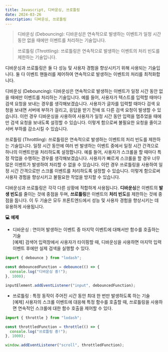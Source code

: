 ```yaml
---
title: Javascript, 디바운싱, 쓰로틀링
date: 2024-03-26
description: 디바운싱, 쓰로틀링
---
```


> 디바운싱 (Debouncing):
> 디바운싱은 연속적으로 발생하는 이벤트가 일정 시간 동안 없을 때에만 이벤트를 처리하는 기술입니다.

> 쓰로틀링 (Throttling):
> 쓰로틀링은 연속적으로 발생하는 이벤트의 처리 빈도를 제한하는 기술입니다.

디바운싱과 쓰로틀링은 둘 다 성능 및 사용자 경험을 향상시키기 위해 사용되는 기술입니다.
둘 다 이벤트 핸들러를 제어하여 연속적으로 발생하는 이벤트의 처리를 최적화합니다.

디바운싱 (Debouncing):
디바운싱은 연속적으로 발생하는 이벤트가 일정 시간 동안 없을 때에만 이벤트를 처리하는 기술입니다.
예를 들어, 사용자가 텍스트를 입력할 때마다 검색 요청을 보내는 경우를 생각해보겠습니다.
사용자가 글자를 입력할 때마다 검색 요청을 보내면 서버에 부하가 걸리고, 응답을 받기 전에 또 다른 검색 요청이 발생할 수 있습니다.
이런 경우 디바운싱을 사용하여 사용자가 일정 시간 동안 입력을 멈추었을 때에만 검색 요청을 보내도록 설정할 수 있습니다.
이렇게 함으로써 불필요한 요청을 줄이고 서버 부하를 감소시킬 수 있습니다.

쓰로틀링 (Throttling):
쓰로틀링은 연속적으로 발생하는 이벤트의 처리 빈도를 제한하는 기술입니다.
일정 시간 동안에 여러 번 발생하는 이벤트 중에서 일정 시간 간격으로 하나의 이벤트만을 처리하도록 설정합니다.
예를 들어, 사용자가 스크롤을 할 때마다 특정 작업을 수행하는 경우를 생각해보겠습니다.
사용자가 빠르게 스크롤을 할 경우 너무 많은 이벤트가 발생하여 처리할 수 없을 수 있습니다.
이런 경우 쓰로틀링을 사용하여 일정 시간 간격으로만 스크롤 이벤트를 처리하도록 설정할 수 있습니다.
이렇게 함으로써 사용자 경험을 향상시키고 불필요한 작업을 방지할 수 있습니다.

디바운싱과 쓰로틀링은 각각 다른 상황에 적합하게 사용됩니다.
**디바운싱**은 이벤트의 **발생 빈도**를 줄이는 것에 중점을 두며, **쓰로틀링**은 이벤트의 **처리 빈도**를 제한하는 것에 중점을 둡니다.
이 두 기술은 모두 프론트엔드에서 성능 및 사용자 경험을 향상시키는 데 유용하게 사용됩니다.

**💻 예제**

- 디바운싱 : 연이어 발생하는 이벤트 중 마지막 이벤트에 대해서만 함수를 호출하는 기술<br/>
  [예제] 검색어 입력창에서 사용자가 타이핑할 때, 디바운싱을 사용하면 마지막 입력 이벤트 후에만 실제 검색을 실행할 수 있다.

```js
import { debounce } from "lodash";

const debouncedFunction = debounce(() => {
  console.log("디바운싱 중!");
}, 1000);

inputElement.addEventListener("input", debouncedFunction);
```

- 쓰로틀링 : 특정 동작이 주어진 시간 동안 최대 한 번만 발생하도록 하는 기술<br/>
  [예제] 사용자의 스크롤 이벤트에 대응해 특정 함수를 호출할 때, 쓰로틀링을 사용하면 연속적인 스크롤에 대한 함수 호출을 제어할 수 있다.

```js
import { throttle } from "lodash";

const throttledFunction = throttle(() => {
  console.log("쓰로틀링 중!");
}, 1000);

window.addEventListener("scroll", throttledFunction);
```
